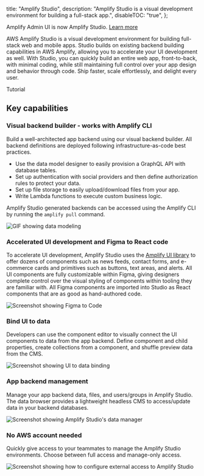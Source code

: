   title: "Amplify Studio",
  description:
    "Amplify Studio is a visual development environment for building a full-stack app.",
  disableTOC: "true",
};

<Callout warning>

Amplify Admin UI is now Amplify Studio. [Learn more](https://aws.amazon.com/about-aws/whats-new/2021/12/aws-amplify-studio/)

</Callout>

AWS Amplify Studio is a visual development environment for building full-stack web and mobile apps. Studio builds on existing backend building capabilities in AWS Amplify, allowing you to accelerate your UI development as well. With Studio, you can quickly build an entire web app, front-to-back, with minimal coding, while still maintaining full control over your app design and behavior through code. Ship faster, scale effortlessly, and delight every user.

<InternalLinkButton href="/console/tutorial/buildui">
  <span slot="text">Tutorial</span>
</InternalLinkButton>

## Key capabilities

### Visual backend builder - works with Amplify CLI
Build a well-architected app backend using our visual backend builder. All backend definitions are deployed following infrastructure-as-code best practices.
- Use the data model designer to easily provision a GraphQL API with database tables.
- Set up authentication with social providers and then define authorization rules to protect your data.
- Set up file storage to easily upload/download files from your app.
- Write Lambda functions to execute custom business logic.

Amplify Studio generated backends can be accessed using the Amplify CLI by running the `amplify pull` command.

![GIF showing data modeling](/images/console/datamodel.gif)

### Accelerated UI development and Figma to React code
To accelerate UI development, Amplify Studio uses the [Amplify UI library](https://ui.docs.amplify.aws/) to offer dozens of components such as news feeds, contact forms, and e-commerce cards and primitives such as buttons, text areas, and alerts. All UI components are fully customizable within Figma, giving designers complete control over the visual styling of components within tooling they are familiar with. All Figma components are imported into Studio as React components that are as good as hand-authored code.

![Screenshot showing Figma to Code](/images/console/ui-figmatocode.png)

### Bind UI to data
Developers can use the component editor to visually connect the UI components to data from the app backend. Define component and child properties, create collections from a component, and shuffle preview data from the CMS.

![Screenshot showing UI to data binding](/images/console/ui-front-to-back.png)

### App backend management

Manage your app backend data, files, and users/groups in Amplify Studio. The data browser provides a lightweight headless CMS to access/update data in your backend databases. 

![Screenshot showing Amplify Studio's data manager](/images/console/studio-manage.png)


### No AWS account needed

Quickly give access to your teammates to manage the Amplify Studio environments. Choose between full access and manage-only access.

![Screenshot showing how to configure external access to Amplify Studio](/images/console/access.png)





